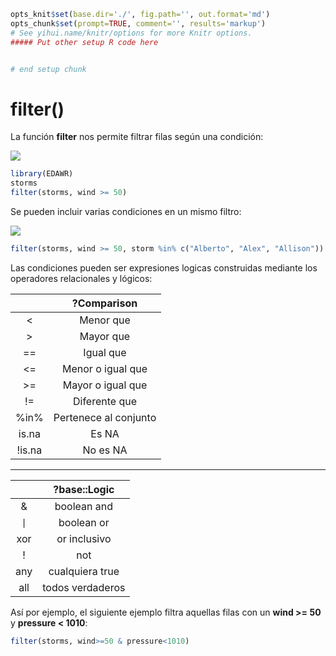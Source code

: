 ```r
opts_knit$set(base.dir='./', fig.path='', out.format='md')
opts_chunk$set(prompt=TRUE, comment='', results='markup')
# See yihui.name/knitr/options for more Knitr options.
##### Put other setup R code here


# end setup chunk
```
# filter()

La función __filter__ nos permite filtrar filas según una condición:  



![](filter.PNG)  


```r
library(EDAWR)
storms
filter(storms, wind >= 50)

```  



Se pueden incluir varias condiciones en un mismo filtro: 


![](filter1.PNG)  



```r
filter(storms, wind >= 50, storm %in% c("Alberto", "Alex", "Allison"))

```  


  
  
Las condiciones pueden ser expresiones logicas construidas mediante los operadores relacionales y lógicos:  



|     |  ?Comparison |
| :---: | :---: |
| < | Menor que |
| > | Mayor que |
| == | Igual que |
| <= | Menor o igual que |
| >= | Mayor o igual que |
| != | Diferente que |
| %in% | Pertenece al conjunto |
| is.na | Es NA |
| !is.na | No es NA |  

---


|      | ?base::Logic |
| :---: | :---: |
| & | boolean and |
| ``|`` | boolean or |
| xor | or inclusivo |
| ! | not |
| any | cualquiera true |
| all | todos verdaderos |  




Así por ejemplo, el siguiente ejemplo filtra aquellas filas con un __wind >= 50__ y __pressure < 1010__:  


```r

filter(storms, wind>=50 & pressure<1010)

```  


